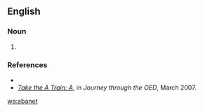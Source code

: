 ==English==

===Noun===
{{en-noun}}

# {{alternative spelling of|abnet|lang=en}}

===References===
* {{R:Webster 1913}}
* ''[http://oedjourney.blogspot.com/2007_02_01_archive.html Take the A Train: A]'', in ''Journey through the OED'', March 2007.

[[wa:abanet]]